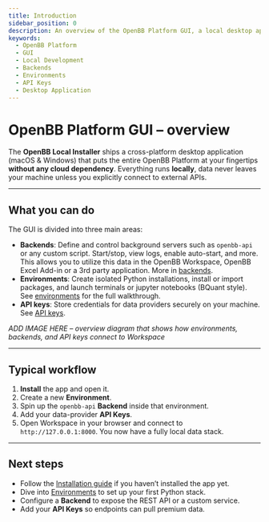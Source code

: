 ```yaml
---
title: Introduction
sidebar_position: 0
description: An overview of the OpenBB Platform GUI, a local desktop application for managing backends, environments, and API keys without cloud dependencies.
keywords:
  - OpenBB Platform
  - GUI
  - Local Development
  - Backends
  - Environments
  - API Keys
  - Desktop Application
---
```



<HeadTitle title="GUI Introduction | OpenBB Platform Docs" />

# OpenBB Platform GUI – overview

The **OpenBB Local Installer** ships a cross-platform desktop application (macOS & Windows) that puts the entire OpenBB Platform at your fingertips **without any cloud dependency**. Everything runs **locally**, data never leaves your machine unless you explicitly connect to external APIs.

---

## What you can do

The GUI is divided into three main areas:

* **Backends**: Define and control background servers such as `openbb-api` or any custom script. Start/stop, view logs, enable auto-start, and more. This allows you to utilize this data in the OpenBB Workspace, OpenBB Excel Add-in or a 3rd party application. More in [backends](backends.mdx).
* **Environments**: Create isolated Python installations, install or import packages, and launch terminals or jupyter notebooks (BQuant style). See [environments](environments.mdx) for the full walkthrough.
* **API keys**: Store credentials for data providers securely on your machine. See [API keys](api-keys.mdx).

*ADD IMAGE HERE – overview diagram that shows how environments, backends, and API keys connect to Workspace*

---

## Typical workflow

1. **Install** the app and open it.
2. Create a new **Environment**.
3. Spin up the `openbb-api` **Backend** inside that environment.
4. Add your data-provider **API Keys**.
5. Open Workspace in your browser and connect to `http://127.0.0.1:8000`.  You now have a fully local data stack.

---

## Next steps

* Follow the [Installation guide](installation.mdx) if you haven’t installed the app yet.
* Dive into [Environments](environments.mdx) to set up your first Python stack.
* Configure a **Backend** to expose the REST API or a custom service.
* Add your **API Keys** so endpoints can pull premium data.
